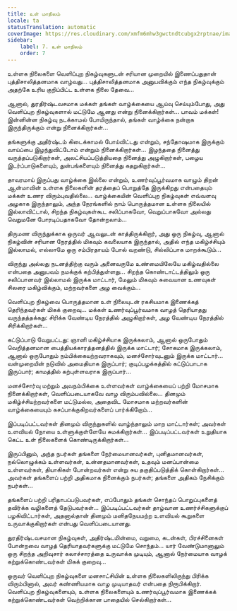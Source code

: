 ```yaml
---
title: உள் மாநிலம்
locale: ta
statusTranslation: automatic
coverImage: https://res.cloudinary.com/xmfm6mhw3gwctndtcubgx2rptnae/image/upload/v1740468922/small_cover_tratado_de_psicologia_revolucionaria_a4c0dca4e0.webp
sidebar:
    label: 7. உள் மாநிலம்
    order: 7
---
```

உள்ளக நிலைகளை வெளிப்புற நிகழ்வுகளுடன் சரியான முறையில் இணைப்பதுதான் புத்திசாலித்தனமாக வாழ்வது... புத்திசாலித்தனமாக அனுபவிக்கும் எந்த நிகழ்வுக்கும் அதற்கே உரிய குறிப்பிட்ட உள்ளக நிலை தேவை...

ஆனால், துரதிர்ஷ்டவசமாக மக்கள் தங்கள் வாழ்க்கையை ஆய்வு செய்யும்போது, அது வெளிப்புற நிகழ்வுகளால் மட்டுமே ஆனது என்று நினைக்கிறார்கள்... பாவம் மக்கள்! இன்னின்ன நிகழ்வு நடக்காமல் போயிருந்தால், தங்கள் வாழ்க்கை நன்றாக இருந்திருக்கும் என்று நினைக்கிறார்கள்...

தங்களுக்கு அதிர்ஷ்டம் கிடைக்காமல் போய்விட்டது என்றும், சந்தோஷமாக இருக்கும் வாய்ப்பை இழந்துவிட்டோம் என்றும் நினைக்கிறார்கள்... இழந்ததை நினைத்து வருத்தப்படுகிறார்கள், அலட்சியப்படுத்தியதை நினைத்து அழுகிறார்கள், பழைய இடர்ப்பாடுகளையும், துன்பங்களையும் நினைத்து கதறுகிறார்கள்...

தாவரமாய் இருப்பது வாழ்க்கை இல்லை என்றும், உணர்வுப்பூர்வமாக வாழும் திறன் ஆன்மாவின் உள்ளக நிலைகளின் தரத்தைப் பொறுத்தே இருக்கிறது என்பதையும் மக்கள் உணர விரும்புவதில்லை... வாழ்க்கையின் வெளிப்புற நிகழ்வுகள் எவ்வளவு அழகாக இருந்தாலும், அந்த நேரங்களில் நாம் பொருத்தமான உள்ளக நிலையில் இல்லாவிட்டால், சிறந்த நிகழ்வுகள்கூட சலிப்பாகவோ, வெறுப்பாகவோ அல்லது வெறுமனே போரடிப்பதாகவோ தோன்றலாம்...

திருமண விருந்துக்காக ஒருவர் ஆவலுடன் காத்திருக்கிறார், அது ஒரு நிகழ்வு, ஆனால் நிகழ்வின் சரியான நேரத்தில் மிகவும் கவலையாக இருந்தால், அதில் எந்த மகிழ்ச்சியும் இல்லாமல், எல்லாமே ஒரு சம்பிரதாயம் போல் வறண்டு, சில்லிப்பாக மாறக்கூடும்...

விருந்து அல்லது நடனத்திற்கு வரும் அனைவருமே உண்மையிலேயே மகிழ்வதில்லை என்பதை அனுபவம் நமக்குக் கற்பித்துள்ளது... சிறந்த கொண்டாட்டத்திலும் ஒரு சலிப்பானவர் இல்லாமல் இருக்க மாட்டார், மேலும் மிகவும் சுவையான உணவுகள் சிலரை மகிழ்விக்கும், மற்றவர்களை அழ வைக்கும்...

வெளிப்புற நிகழ்வை பொருத்தமான உள் நிலையுடன் ரகசியமாக இணைக்கத் தெரிந்தவர்கள் மிகக் குறைவு... மக்கள் உணர்வுப்பூர்வமாக வாழத் தெரியாதது வருந்தத்தக்கது: சிரிக்க வேண்டிய நேரத்தில் அழுகிறார்கள், அழ வேண்டிய நேரத்தில் சிரிக்கிறார்கள்...

கட்டுப்பாடு வேறுபட்டது: ஞானி மகிழ்ச்சியாக இருக்கலாம், ஆனால் ஒருபோதும் வெறித்தனமான பைத்தியக்காரத்தனத்தில் இருக்க மாட்டார்; சோகமாக இருக்கலாம், ஆனால் ஒருபோதும் நம்பிக்கையற்றவராகவும், மனச்சோர்வுடனும் இருக்க மாட்டார்... வன்முறையின் நடுவில் அமைதியாக இருப்பார்; குடிப்பழக்கத்தில் கட்டுப்பாடாக இருப்பார்; காமத்தில் கற்புள்ளவராக இருப்பார்...

மனச்சோர்வு மற்றும் அவநம்பிக்கை உள்ளவர்கள் வாழ்க்கையைப் பற்றி மோசமாக நினைக்கிறார்கள், வெளிப்படையாகவே வாழ விரும்பவில்லை... தினமும் மகிழ்ச்சியற்றவர்களை மட்டுமல்ல, அதைவிட மோசமாக மற்றவர்களின் வாழ்க்கையையும் கசப்பாக்குகிறவர்களைப் பார்க்கிறோம்...

இப்படிப்பட்டவர்கள் தினமும் விருந்துகளில் வாழ்ந்தாலும் மாற மாட்டார்கள்; அவர்கள் உளவியல் நோயை உள்ளுக்குள்ளேயே சுமக்கிறார்கள்... இப்படிப்பட்டவர்கள் உறுதியாக கெட்ட உள் நிலைகளைக் கொண்டிருக்கிறார்கள்...

இருப்பினும், அந்த நபர்கள் தங்களை நேர்மையானவர்கள், புனிதமானவர்கள், நல்லொழுக்கம் உள்ளவர்கள், உன்னதமானவர்கள், உதவும் மனப்பான்மை உள்ளவர்கள், தியாகிகள் போன்றவர்கள் என்று சுய தகுதிப்படுத்திக் கொள்கிறார்கள்... அவர்கள் தங்களைப் பற்றி அதிகமாக நினைக்கும் நபர்கள்; தங்களை அதிகம் நேசிக்கும் நபர்கள்...

தங்களைப் பற்றி பரிதாபப்படுபவர்கள், எப்போதும் தங்கள் சொந்தப் பொறுப்புகளைத் தவிர்க்க வழிகளைத் தேடுபவர்கள்... இப்படிப்பட்டவர்கள் தாழ்வான உணர்ச்சிகளுக்குப் பழகிவிட்டார்கள், அதனால்தான் தினமும் மனிதநேயமற்ற உளவியல் கூறுகளை உருவாக்குகிறார்கள் என்பது வெளிப்படையானது.

துரதிர்ஷ்டவசமான நிகழ்வுகள், அதிர்ஷ்டமின்மை, வறுமை, கடன்கள், பிரச்சினைகள் போன்றவை வாழத் தெரியாதவர்களுக்கு மட்டுமே சொந்தம்... யார் வேண்டுமானாலும் ஒரு சிறந்த அறிவுசார் கலாச்சாரத்தை உருவாக்க முடியும், ஆனால் நேர்மையாக வாழக் கற்றுக்கொண்டவர்கள் மிகக் குறைவு...

ஒருவர் வெளிப்புற நிகழ்வுகளை மனசாட்சியின் உள்ளக நிலைகளிலிருந்து பிரிக்க விரும்பினால், அவர் கண்ணியமாக வாழ முடியாதவர் என்பதை நிரூபிக்கிறார். வெளிப்புற நிகழ்வுகளையும், உள்ளக நிலைகளையும் உணர்வுப்பூர்வமாக இணைக்கக் கற்றுக்கொண்டவர்கள் வெற்றிக்கான பாதையில் செல்கிறார்கள்...

